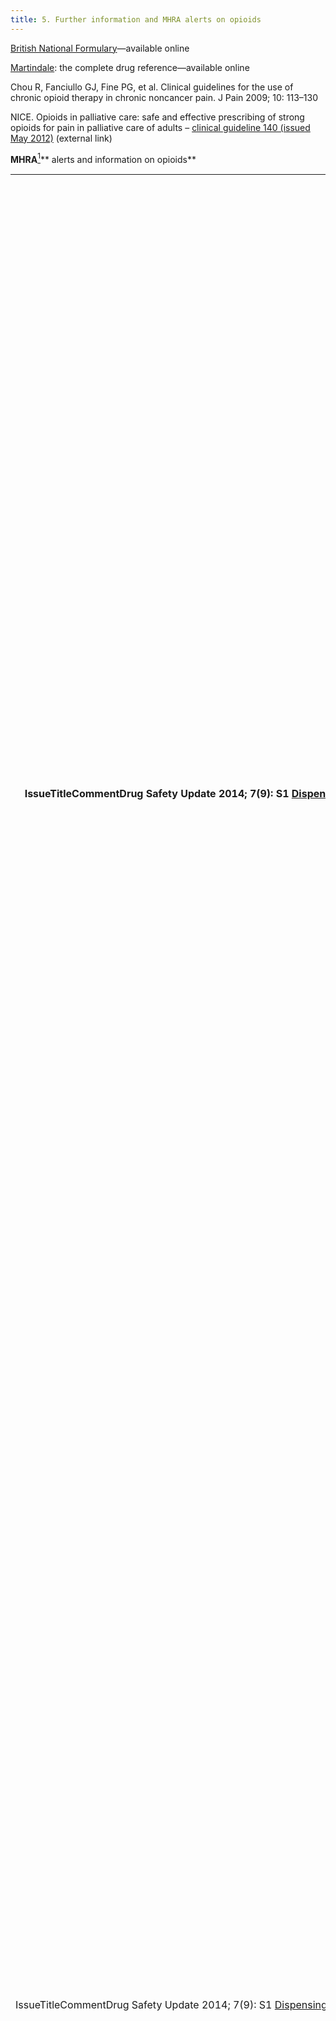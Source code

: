 ```yaml
---
title: 5. Further information and MHRA alerts on opioids
---
```



[British National Formulary](http://bnf.org/bnf/index.htm)—available online

[Martindale](http://www.medicinescomplete.com/mc/martindale/current/): the complete drug reference—available online

Chou R, Fanciullo GJ, Fine PG, et al. Clinical guidelines for the use of chronic opioid therapy in chronic noncancer pain. J Pain 2009; 10: 113–130

NICE. Opioids in palliative care: safe and effective prescribing of strong opioids for pain in palliative care of adults – [clinical guideline 140 (issued May 2012)](http://www.nice.org.uk/cg140) (external link)

**MHRA**[^1]** alerts and information on opioids**



<table>
 <tr>
  <th>
   <p>
    IssueTitleCommentDrug Safety Update 2014; 7(9): S1
    <a href="CON397543">
     Dispensing errors: please ensure appropriate precautions are in place
    </a>
    Reminder about safe procedures for dispensing medicines and information about new packaging for some morphine sulphate productsDrug Safety Update 2012; 6(5): S2
    <a href="CON214946">
     Codeine-containing pain relief in children: safety review initiated following post-surgical fatalities in ultra-rapid metabolisers
    </a>
    Response to codeine can vary between individuals. Genetically determined very rapid metabolism of codeine could lead to potentially life-threatening toxicity.Drug Safety Update 2011;
    <strong>
     4
    </strong>
    (12): H1
    <a href="http://www.mhra.gov.uk/Safetyinformation/DrugSafetyUpdate/CON123123" title="Addiction to benzodiazepines and codeine: supporting safer use">
     Addiction to benzodiazepines and codeine: supporting safer use
    </a>
    Reminder to use benzodiazepines and over-the-counter codeine products for the shortest possible time.Drug Safety Update 2009;
    <strong>
     3
    </strong>
    (2): 6
    <a href="http://www.mhra.gov.uk/Safetyinformation/DrugSafetyUpdate/CON087912" title="Over-the-counter painkillers containing codeine or dihydrocodeine">
     Over-the-counter painkillers containing codeine or dihydrocodeine
    </a>
    Restriction on the sale of codeine and dihydrocodeine products to reduce abuse; the products can no longer be sold for indications relating to colds, flu, cough and sore throat. Over-the-counter supply is limited to short-term use for pain not relieved by aspirin, ibuprofen or paracetamol.Drug Safety Update 2008;
    <strong>
     2
    </strong>
    (2): 2
    <a href="http://www.mhra.gov.uk/Safetyinformation/DrugSafetyUpdate/CON087796" title="Fentanyl patches: serious and fatal overdose from dosing errors, accidental exposure, and inappropriate use">
     Fentanyl patches: serious and fatal overdose from dosing errors, accidental exposure, and inappropriate use
    </a>
    Inappropriate use of fentanyl patches can be very dangerous. Patches should be prescribed with care and instructions on their use should be followed closely.Drug Safety Update 2008;
    <strong>
     1
    </strong>
    (10): 10
    <a href="http://www.mhra.gov.uk/Safetyinformation/DrugSafetyUpdate/CON085154" title="Intrathecal drug pumps">
     Intrathecal drug pumps
    </a>
    Opioids administered through an implantable intrathecal pump can induce an inflammatory mass near the tip of the intrathecal catheter.Drug Safety Update 2007;
    <strong>
     1
    </strong>
    (4): 6
    <a href="http://www.mhra.gov.uk/Safetyinformation/DrugSafetyUpdate/CON079324" title="Codeine: very rare risk of side-effects in breastfed babies">
     Codeine: very rare risk of side-effects in breastfed babies
    </a>
    Rarely, opioid effects can occur in a breast-fed baby of a mother being treated with codeine. This is likely if the mother has especially active form of CYP2D6 isoenzyme, leading to rapid conversion of codeine to morphine.
   </p>
  </th>
  <th>
   <p>
    IssueTitleCommentDrug Safety Update 2014; 7(9): S1
    <a href="CON397543">
     Dispensing errors: please ensure appropriate precautions are in place
    </a>
    Reminder about safe procedures for dispensing medicines and information about new packaging for some morphine sulphate productsDrug Safety Update 2012; 6(5): S2
    <a href="CON214946">
     Codeine-containing pain relief in children: safety review initiated following post-surgical fatalities in ultra-rapid metabolisers
    </a>
    Response to codeine can vary between individuals. Genetically determined very rapid metabolism of codeine could lead to potentially life-threatening toxicity.Drug Safety Update 2011;
    <strong>
     4
    </strong>
    (12): H1
    <a href="http://www.mhra.gov.uk/Safetyinformation/DrugSafetyUpdate/CON123123" title="Addiction to benzodiazepines and codeine: supporting safer use">
     Addiction to benzodiazepines and codeine: supporting safer use
    </a>
    Reminder to use benzodiazepines and over-the-counter codeine products for the shortest possible time.Drug Safety Update 2009;
    <strong>
     3
    </strong>
    (2): 6
    <a href="http://www.mhra.gov.uk/Safetyinformation/DrugSafetyUpdate/CON087912" title="Over-the-counter painkillers containing codeine or dihydrocodeine">
     Over-the-counter painkillers containing codeine or dihydrocodeine
    </a>
    Restriction on the sale of codeine and dihydrocodeine products to reduce abuse; the products can no longer be sold for indications relating to colds, flu, cough and sore throat. Over-the-counter supply is limited to short-term use for pain not relieved by aspirin, ibuprofen or paracetamol.Drug Safety Update 2008;
    <strong>
     2
    </strong>
    (2): 2
    <a href="http://www.mhra.gov.uk/Safetyinformation/DrugSafetyUpdate/CON087796" title="Fentanyl patches: serious and fatal overdose from dosing errors, accidental exposure, and inappropriate use">
     Fentanyl patches: serious and fatal overdose from dosing errors, accidental exposure, and inappropriate use
    </a>
    Inappropriate use of fentanyl patches can be very dangerous. Patches should be prescribed with care and instructions on their use should be followed closely.Drug Safety Update 2008;
    <strong>
     1
    </strong>
    (10): 10
    <a href="http://www.mhra.gov.uk/Safetyinformation/DrugSafetyUpdate/CON085154" title="Intrathecal drug pumps">
     Intrathecal drug pumps
    </a>
    Opioids administered through an implantable intrathecal pump can induce an inflammatory mass near the tip of the intrathecal catheter.Drug Safety Update 2007;
    <strong>
     1
    </strong>
    (4): 6
    <a href="http://www.mhra.gov.uk/Safetyinformation/DrugSafetyUpdate/CON079324" title="Codeine: very rare risk of side-effects in breastfed babies">
     Codeine: very rare risk of side-effects in breastfed babies
    </a>
    Rarely, opioid effects can occur in a breast-fed baby of a mother being treated with codeine. This is likely if the mother has especially active form of CYP2D6 isoenzyme, leading to rapid conversion of codeine to morphine.
   </p>
  </th>
  <th>
   <p>
    IssueTitleCommentDrug Safety Update 2014; 7(9): S1
    <a href="CON397543">
     Dispensing errors: please ensure appropriate precautions are in place
    </a>
    Reminder about safe procedures for dispensing medicines and information about new packaging for some morphine sulphate productsDrug Safety Update 2012; 6(5): S2
    <a href="CON214946">
     Codeine-containing pain relief in children: safety review initiated following post-surgical fatalities in ultra-rapid metabolisers
    </a>
    Response to codeine can vary between individuals. Genetically determined very rapid metabolism of codeine could lead to potentially life-threatening toxicity.Drug Safety Update 2011;
    <strong>
     4
    </strong>
    (12): H1
    <a href="http://www.mhra.gov.uk/Safetyinformation/DrugSafetyUpdate/CON123123" title="Addiction to benzodiazepines and codeine: supporting safer use">
     Addiction to benzodiazepines and codeine: supporting safer use
    </a>
    Reminder to use benzodiazepines and over-the-counter codeine products for the shortest possible time.Drug Safety Update 2009;
    <strong>
     3
    </strong>
    (2): 6
    <a href="http://www.mhra.gov.uk/Safetyinformation/DrugSafetyUpdate/CON087912" title="Over-the-counter painkillers containing codeine or dihydrocodeine">
     Over-the-counter painkillers containing codeine or dihydrocodeine
    </a>
    Restriction on the sale of codeine and dihydrocodeine products to reduce abuse; the products can no longer be sold for indications relating to colds, flu, cough and sore throat. Over-the-counter supply is limited to short-term use for pain not relieved by aspirin, ibuprofen or paracetamol.Drug Safety Update 2008;
    <strong>
     2
    </strong>
    (2): 2
    <a href="http://www.mhra.gov.uk/Safetyinformation/DrugSafetyUpdate/CON087796" title="Fentanyl patches: serious and fatal overdose from dosing errors, accidental exposure, and inappropriate use">
     Fentanyl patches: serious and fatal overdose from dosing errors, accidental exposure, and inappropriate use
    </a>
    Inappropriate use of fentanyl patches can be very dangerous. Patches should be prescribed with care and instructions on their use should be followed closely.Drug Safety Update 2008;
    <strong>
     1
    </strong>
    (10): 10
    <a href="http://www.mhra.gov.uk/Safetyinformation/DrugSafetyUpdate/CON085154" title="Intrathecal drug pumps">
     Intrathecal drug pumps
    </a>
    Opioids administered through an implantable intrathecal pump can induce an inflammatory mass near the tip of the intrathecal catheter.Drug Safety Update 2007;
    <strong>
     1
    </strong>
    (4): 6
    <a href="http://www.mhra.gov.uk/Safetyinformation/DrugSafetyUpdate/CON079324" title="Codeine: very rare risk of side-effects in breastfed babies">
     Codeine: very rare risk of side-effects in breastfed babies
    </a>
    Rarely, opioid effects can occur in a breast-fed baby of a mother being treated with codeine. This is likely if the mother has especially active form of CYP2D6 isoenzyme, leading to rapid conversion of codeine to morphine.
   </p>
  </th>
 </tr>
 <tr>
  <td nowrap="nowrap">
   <p>
    IssueTitleCommentDrug Safety Update 2014; 7(9): S1
    <a href="CON397543">
     Dispensing errors: please ensure appropriate precautions are in place
    </a>
    Reminder about safe procedures for dispensing medicines and information about new packaging for some morphine sulphate productsDrug Safety Update 2012; 6(5): S2
    <a href="CON214946">
     Codeine-containing pain relief in children: safety review initiated following post-surgical fatalities in ultra-rapid metabolisers
    </a>
    Response to codeine can vary between individuals. Genetically determined very rapid metabolism of codeine could lead to potentially life-threatening toxicity.Drug Safety Update 2011;
    <strong>
     4
    </strong>
    (12): H1
    <a href="http://www.mhra.gov.uk/Safetyinformation/DrugSafetyUpdate/CON123123" title="Addiction to benzodiazepines and codeine: supporting safer use">
     Addiction to benzodiazepines and codeine: supporting safer use
    </a>
    Reminder to use benzodiazepines and over-the-counter codeine products for the shortest possible time.Drug Safety Update 2009;
    <strong>
     3
    </strong>
    (2): 6
    <a href="http://www.mhra.gov.uk/Safetyinformation/DrugSafetyUpdate/CON087912" title="Over-the-counter painkillers containing codeine or dihydrocodeine">
     Over-the-counter painkillers containing codeine or dihydrocodeine
    </a>
    Restriction on the sale of codeine and dihydrocodeine products to reduce abuse; the products can no longer be sold for indications relating to colds, flu, cough and sore throat. Over-the-counter supply is limited to short-term use for pain not relieved by aspirin, ibuprofen or paracetamol.Drug Safety Update 2008;
    <strong>
     2
    </strong>
    (2): 2
    <a href="http://www.mhra.gov.uk/Safetyinformation/DrugSafetyUpdate/CON087796" title="Fentanyl patches: serious and fatal overdose from dosing errors, accidental exposure, and inappropriate use">
     Fentanyl patches: serious and fatal overdose from dosing errors, accidental exposure, and inappropriate use
    </a>
    Inappropriate use of fentanyl patches can be very dangerous. Patches should be prescribed with care and instructions on their use should be followed closely.Drug Safety Update 2008;
    <strong>
     1
    </strong>
    (10): 10
    <a href="http://www.mhra.gov.uk/Safetyinformation/DrugSafetyUpdate/CON085154" title="Intrathecal drug pumps">
     Intrathecal drug pumps
    </a>
    Opioids administered through an implantable intrathecal pump can induce an inflammatory mass near the tip of the intrathecal catheter.Drug Safety Update 2007;
    <strong>
     1
    </strong>
    (4): 6
    <a href="http://www.mhra.gov.uk/Safetyinformation/DrugSafetyUpdate/CON079324" title="Codeine: very rare risk of side-effects in breastfed babies">
     Codeine: very rare risk of side-effects in breastfed babies
    </a>
    Rarely, opioid effects can occur in a breast-fed baby of a mother being treated with codeine. This is likely if the mother has especially active form of CYP2D6 isoenzyme, leading to rapid conversion of codeine to morphine.
   </p>
  </td>
  <td>
   <p>
    IssueTitleCommentDrug Safety Update 2014; 7(9): S1
    <a href="CON397543">
     Dispensing errors: please ensure appropriate precautions are in place
    </a>
    Reminder about safe procedures for dispensing medicines and information about new packaging for some morphine sulphate productsDrug Safety Update 2012; 6(5): S2
    <a href="CON214946">
     Codeine-containing pain relief in children: safety review initiated following post-surgical fatalities in ultra-rapid metabolisers
    </a>
    Response to codeine can vary between individuals. Genetically determined very rapid metabolism of codeine could lead to potentially life-threatening toxicity.Drug Safety Update 2011;
    <strong>
     4
    </strong>
    (12): H1
    <a href="http://www.mhra.gov.uk/Safetyinformation/DrugSafetyUpdate/CON123123" title="Addiction to benzodiazepines and codeine: supporting safer use">
     Addiction to benzodiazepines and codeine: supporting safer use
    </a>
    Reminder to use benzodiazepines and over-the-counter codeine products for the shortest possible time.Drug Safety Update 2009;
    <strong>
     3
    </strong>
    (2): 6
    <a href="http://www.mhra.gov.uk/Safetyinformation/DrugSafetyUpdate/CON087912" title="Over-the-counter painkillers containing codeine or dihydrocodeine">
     Over-the-counter painkillers containing codeine or dihydrocodeine
    </a>
    Restriction on the sale of codeine and dihydrocodeine products to reduce abuse; the products can no longer be sold for indications relating to colds, flu, cough and sore throat. Over-the-counter supply is limited to short-term use for pain not relieved by aspirin, ibuprofen or paracetamol.Drug Safety Update 2008;
    <strong>
     2
    </strong>
    (2): 2
    <a href="http://www.mhra.gov.uk/Safetyinformation/DrugSafetyUpdate/CON087796" title="Fentanyl patches: serious and fatal overdose from dosing errors, accidental exposure, and inappropriate use">
     Fentanyl patches: serious and fatal overdose from dosing errors, accidental exposure, and inappropriate use
    </a>
    Inappropriate use of fentanyl patches can be very dangerous. Patches should be prescribed with care and instructions on their use should be followed closely.Drug Safety Update 2008;
    <strong>
     1
    </strong>
    (10): 10
    <a href="http://www.mhra.gov.uk/Safetyinformation/DrugSafetyUpdate/CON085154" title="Intrathecal drug pumps">
     Intrathecal drug pumps
    </a>
    Opioids administered through an implantable intrathecal pump can induce an inflammatory mass near the tip of the intrathecal catheter.Drug Safety Update 2007;
    <strong>
     1
    </strong>
    (4): 6
    <a href="http://www.mhra.gov.uk/Safetyinformation/DrugSafetyUpdate/CON079324" title="Codeine: very rare risk of side-effects in breastfed babies">
     Codeine: very rare risk of side-effects in breastfed babies
    </a>
    Rarely, opioid effects can occur in a breast-fed baby of a mother being treated with codeine. This is likely if the mother has especially active form of CYP2D6 isoenzyme, leading to rapid conversion of codeine to morphine.
   </p>
  </td>
  <td>
   <p>
    IssueTitleCommentDrug Safety Update 2014; 7(9): S1
    <a href="CON397543">
     Dispensing errors: please ensure appropriate precautions are in place
    </a>
    Reminder about safe procedures for dispensing medicines and information about new packaging for some morphine sulphate productsDrug Safety Update 2012; 6(5): S2
    <a href="CON214946">
     Codeine-containing pain relief in children: safety review initiated following post-surgical fatalities in ultra-rapid metabolisers
    </a>
    Response to codeine can vary between individuals. Genetically determined very rapid metabolism of codeine could lead to potentially life-threatening toxicity.Drug Safety Update 2011;
    <strong>
     4
    </strong>
    (12): H1
    <a href="http://www.mhra.gov.uk/Safetyinformation/DrugSafetyUpdate/CON123123" title="Addiction to benzodiazepines and codeine: supporting safer use">
     Addiction to benzodiazepines and codeine: supporting safer use
    </a>
    Reminder to use benzodiazepines and over-the-counter codeine products for the shortest possible time.Drug Safety Update 2009;
    <strong>
     3
    </strong>
    (2): 6
    <a href="http://www.mhra.gov.uk/Safetyinformation/DrugSafetyUpdate/CON087912" title="Over-the-counter painkillers containing codeine or dihydrocodeine">
     Over-the-counter painkillers containing codeine or dihydrocodeine
    </a>
    Restriction on the sale of codeine and dihydrocodeine products to reduce abuse; the products can no longer be sold for indications relating to colds, flu, cough and sore throat. Over-the-counter supply is limited to short-term use for pain not relieved by aspirin, ibuprofen or paracetamol.Drug Safety Update 2008;
    <strong>
     2
    </strong>
    (2): 2
    <a href="http://www.mhra.gov.uk/Safetyinformation/DrugSafetyUpdate/CON087796" title="Fentanyl patches: serious and fatal overdose from dosing errors, accidental exposure, and inappropriate use">
     Fentanyl patches: serious and fatal overdose from dosing errors, accidental exposure, and inappropriate use
    </a>
    Inappropriate use of fentanyl patches can be very dangerous. Patches should be prescribed with care and instructions on their use should be followed closely.Drug Safety Update 2008;
    <strong>
     1
    </strong>
    (10): 10
    <a href="http://www.mhra.gov.uk/Safetyinformation/DrugSafetyUpdate/CON085154" title="Intrathecal drug pumps">
     Intrathecal drug pumps
    </a>
    Opioids administered through an implantable intrathecal pump can induce an inflammatory mass near the tip of the intrathecal catheter.Drug Safety Update 2007;
    <strong>
     1
    </strong>
    (4): 6
    <a href="http://www.mhra.gov.uk/Safetyinformation/DrugSafetyUpdate/CON079324" title="Codeine: very rare risk of side-effects in breastfed babies">
     Codeine: very rare risk of side-effects in breastfed babies
    </a>
    Rarely, opioid effects can occur in a breast-fed baby of a mother being treated with codeine. This is likely if the mother has especially active form of CYP2D6 isoenzyme, leading to rapid conversion of codeine to morphine.
   </p>
  </td>
 </tr>
 <tr>
  <td nowrap="nowrap">
   <p>
    IssueTitleCommentDrug Safety Update 2014; 7(9): S1
    <a href="CON397543">
     Dispensing errors: please ensure appropriate precautions are in place
    </a>
    Reminder about safe procedures for dispensing medicines and information about new packaging for some morphine sulphate productsDrug Safety Update 2012; 6(5): S2
    <a href="CON214946">
     Codeine-containing pain relief in children: safety review initiated following post-surgical fatalities in ultra-rapid metabolisers
    </a>
    Response to codeine can vary between individuals. Genetically determined very rapid metabolism of codeine could lead to potentially life-threatening toxicity.Drug Safety Update 2011;
    <strong>
     4
    </strong>
    (12): H1
    <a href="http://www.mhra.gov.uk/Safetyinformation/DrugSafetyUpdate/CON123123" title="Addiction to benzodiazepines and codeine: supporting safer use">
     Addiction to benzodiazepines and codeine: supporting safer use
    </a>
    Reminder to use benzodiazepines and over-the-counter codeine products for the shortest possible time.Drug Safety Update 2009;
    <strong>
     3
    </strong>
    (2): 6
    <a href="http://www.mhra.gov.uk/Safetyinformation/DrugSafetyUpdate/CON087912" title="Over-the-counter painkillers containing codeine or dihydrocodeine">
     Over-the-counter painkillers containing codeine or dihydrocodeine
    </a>
    Restriction on the sale of codeine and dihydrocodeine products to reduce abuse; the products can no longer be sold for indications relating to colds, flu, cough and sore throat. Over-the-counter supply is limited to short-term use for pain not relieved by aspirin, ibuprofen or paracetamol.Drug Safety Update 2008;
    <strong>
     2
    </strong>
    (2): 2
    <a href="http://www.mhra.gov.uk/Safetyinformation/DrugSafetyUpdate/CON087796" title="Fentanyl patches: serious and fatal overdose from dosing errors, accidental exposure, and inappropriate use">
     Fentanyl patches: serious and fatal overdose from dosing errors, accidental exposure, and inappropriate use
    </a>
    Inappropriate use of fentanyl patches can be very dangerous. Patches should be prescribed with care and instructions on their use should be followed closely.Drug Safety Update 2008;
    <strong>
     1
    </strong>
    (10): 10
    <a href="http://www.mhra.gov.uk/Safetyinformation/DrugSafetyUpdate/CON085154" title="Intrathecal drug pumps">
     Intrathecal drug pumps
    </a>
    Opioids administered through an implantable intrathecal pump can induce an inflammatory mass near the tip of the intrathecal catheter.Drug Safety Update 2007;
    <strong>
     1
    </strong>
    (4): 6
    <a href="http://www.mhra.gov.uk/Safetyinformation/DrugSafetyUpdate/CON079324" title="Codeine: very rare risk of side-effects in breastfed babies">
     Codeine: very rare risk of side-effects in breastfed babies
    </a>
    Rarely, opioid effects can occur in a breast-fed baby of a mother being treated with codeine. This is likely if the mother has especially active form of CYP2D6 isoenzyme, leading to rapid conversion of codeine to morphine.
   </p>
  </td>
  <td>
   <p>
    IssueTitleCommentDrug Safety Update 2014; 7(9): S1
    <a href="CON397543">
     Dispensing errors: please ensure appropriate precautions are in place
    </a>
    Reminder about safe procedures for dispensing medicines and information about new packaging for some morphine sulphate productsDrug Safety Update 2012; 6(5): S2
    <a href="CON214946">
     Codeine-containing pain relief in children: safety review initiated following post-surgical fatalities in ultra-rapid metabolisers
    </a>
    Response to codeine can vary between individuals. Genetically determined very rapid metabolism of codeine could lead to potentially life-threatening toxicity.Drug Safety Update 2011;
    <strong>
     4
    </strong>
    (12): H1
    <a href="http://www.mhra.gov.uk/Safetyinformation/DrugSafetyUpdate/CON123123" title="Addiction to benzodiazepines and codeine: supporting safer use">
     Addiction to benzodiazepines and codeine: supporting safer use
    </a>
    Reminder to use benzodiazepines and over-the-counter codeine products for the shortest possible time.Drug Safety Update 2009;
    <strong>
     3
    </strong>
    (2): 6
    <a href="http://www.mhra.gov.uk/Safetyinformation/DrugSafetyUpdate/CON087912" title="Over-the-counter painkillers containing codeine or dihydrocodeine">
     Over-the-counter painkillers containing codeine or dihydrocodeine
    </a>
    Restriction on the sale of codeine and dihydrocodeine products to reduce abuse; the products can no longer be sold for indications relating to colds, flu, cough and sore throat. Over-the-counter supply is limited to short-term use for pain not relieved by aspirin, ibuprofen or paracetamol.Drug Safety Update 2008;
    <strong>
     2
    </strong>
    (2): 2
    <a href="http://www.mhra.gov.uk/Safetyinformation/DrugSafetyUpdate/CON087796" title="Fentanyl patches: serious and fatal overdose from dosing errors, accidental exposure, and inappropriate use">
     Fentanyl patches: serious and fatal overdose from dosing errors, accidental exposure, and inappropriate use
    </a>
    Inappropriate use of fentanyl patches can be very dangerous. Patches should be prescribed with care and instructions on their use should be followed closely.Drug Safety Update 2008;
    <strong>
     1
    </strong>
    (10): 10
    <a href="http://www.mhra.gov.uk/Safetyinformation/DrugSafetyUpdate/CON085154" title="Intrathecal drug pumps">
     Intrathecal drug pumps
    </a>
    Opioids administered through an implantable intrathecal pump can induce an inflammatory mass near the tip of the intrathecal catheter.Drug Safety Update 2007;
    <strong>
     1
    </strong>
    (4): 6
    <a href="http://www.mhra.gov.uk/Safetyinformation/DrugSafetyUpdate/CON079324" title="Codeine: very rare risk of side-effects in breastfed babies">
     Codeine: very rare risk of side-effects in breastfed babies
    </a>
    Rarely, opioid effects can occur in a breast-fed baby of a mother being treated with codeine. This is likely if the mother has especially active form of CYP2D6 isoenzyme, leading to rapid conversion of codeine to morphine.
   </p>
  </td>
  <td>
   <p>
    IssueTitleCommentDrug Safety Update 2014; 7(9): S1
    <a href="CON397543">
     Dispensing errors: please ensure appropriate precautions are in place
    </a>
    Reminder about safe procedures for dispensing medicines and information about new packaging for some morphine sulphate productsDrug Safety Update 2012; 6(5): S2
    <a href="CON214946">
     Codeine-containing pain relief in children: safety review initiated following post-surgical fatalities in ultra-rapid metabolisers
    </a>
    Response to codeine can vary between individuals. Genetically determined very rapid metabolism of codeine could lead to potentially life-threatening toxicity.Drug Safety Update 2011;
    <strong>
     4
    </strong>
    (12): H1
    <a href="http://www.mhra.gov.uk/Safetyinformation/DrugSafetyUpdate/CON123123" title="Addiction to benzodiazepines and codeine: supporting safer use">
     Addiction to benzodiazepines and codeine: supporting safer use
    </a>
    Reminder to use benzodiazepines and over-the-counter codeine products for the shortest possible time.Drug Safety Update 2009;
    <strong>
     3
    </strong>
    (2): 6
    <a href="http://www.mhra.gov.uk/Safetyinformation/DrugSafetyUpdate/CON087912" title="Over-the-counter painkillers containing codeine or dihydrocodeine">
     Over-the-counter painkillers containing codeine or dihydrocodeine
    </a>
    Restriction on the sale of codeine and dihydrocodeine products to reduce abuse; the products can no longer be sold for indications relating to colds, flu, cough and sore throat. Over-the-counter supply is limited to short-term use for pain not relieved by aspirin, ibuprofen or paracetamol.Drug Safety Update 2008;
    <strong>
     2
    </strong>
    (2): 2
    <a href="http://www.mhra.gov.uk/Safetyinformation/DrugSafetyUpdate/CON087796" title="Fentanyl patches: serious and fatal overdose from dosing errors, accidental exposure, and inappropriate use">
     Fentanyl patches: serious and fatal overdose from dosing errors, accidental exposure, and inappropriate use
    </a>
    Inappropriate use of fentanyl patches can be very dangerous. Patches should be prescribed with care and instructions on their use should be followed closely.Drug Safety Update 2008;
    <strong>
     1
    </strong>
    (10): 10
    <a href="http://www.mhra.gov.uk/Safetyinformation/DrugSafetyUpdate/CON085154" title="Intrathecal drug pumps">
     Intrathecal drug pumps
    </a>
    Opioids administered through an implantable intrathecal pump can induce an inflammatory mass near the tip of the intrathecal catheter.Drug Safety Update 2007;
    <strong>
     1
    </strong>
    (4): 6
    <a href="http://www.mhra.gov.uk/Safetyinformation/DrugSafetyUpdate/CON079324" title="Codeine: very rare risk of side-effects in breastfed babies">
     Codeine: very rare risk of side-effects in breastfed babies
    </a>
    Rarely, opioid effects can occur in a breast-fed baby of a mother being treated with codeine. This is likely if the mother has especially active form of CYP2D6 isoenzyme, leading to rapid conversion of codeine to morphine.
   </p>
  </td>
 </tr>
 <tr>
  <td nowrap="nowrap">
   <p>
    IssueTitleCommentDrug Safety Update 2014; 7(9): S1
    <a href="CON397543">
     Dispensing errors: please ensure appropriate precautions are in place
    </a>
    Reminder about safe procedures for dispensing medicines and information about new packaging for some morphine sulphate productsDrug Safety Update 2012; 6(5): S2
    <a href="CON214946">
     Codeine-containing pain relief in children: safety review initiated following post-surgical fatalities in ultra-rapid metabolisers
    </a>
    Response to codeine can vary between individuals. Genetically determined very rapid metabolism of codeine could lead to potentially life-threatening toxicity.Drug Safety Update 2011;
    <strong>
     4
    </strong>
    (12): H1
    <a href="http://www.mhra.gov.uk/Safetyinformation/DrugSafetyUpdate/CON123123" title="Addiction to benzodiazepines and codeine: supporting safer use">
     Addiction to benzodiazepines and codeine: supporting safer use
    </a>
    Reminder to use benzodiazepines and over-the-counter codeine products for the shortest possible time.Drug Safety Update 2009;
    <strong>
     3
    </strong>
    (2): 6
    <a href="http://www.mhra.gov.uk/Safetyinformation/DrugSafetyUpdate/CON087912" title="Over-the-counter painkillers containing codeine or dihydrocodeine">
     Over-the-counter painkillers containing codeine or dihydrocodeine
    </a>
    Restriction on the sale of codeine and dihydrocodeine products to reduce abuse; the products can no longer be sold for indications relating to colds, flu, cough and sore throat. Over-the-counter supply is limited to short-term use for pain not relieved by aspirin, ibuprofen or paracetamol.Drug Safety Update 2008;
    <strong>
     2
    </strong>
    (2): 2
    <a href="http://www.mhra.gov.uk/Safetyinformation/DrugSafetyUpdate/CON087796" title="Fentanyl patches: serious and fatal overdose from dosing errors, accidental exposure, and inappropriate use">
     Fentanyl patches: serious and fatal overdose from dosing errors, accidental exposure, and inappropriate use
    </a>
    Inappropriate use of fentanyl patches can be very dangerous. Patches should be prescribed with care and instructions on their use should be followed closely.Drug Safety Update 2008;
    <strong>
     1
    </strong>
    (10): 10
    <a href="http://www.mhra.gov.uk/Safetyinformation/DrugSafetyUpdate/CON085154" title="Intrathecal drug pumps">
     Intrathecal drug pumps
    </a>
    Opioids administered through an implantable intrathecal pump can induce an inflammatory mass near the tip of the intrathecal catheter.Drug Safety Update 2007;
    <strong>
     1
    </strong>
    (4): 6
    <a href="http://www.mhra.gov.uk/Safetyinformation/DrugSafetyUpdate/CON079324" title="Codeine: very rare risk of side-effects in breastfed babies">
     Codeine: very rare risk of side-effects in breastfed babies
    </a>
    Rarely, opioid effects can occur in a breast-fed baby of a mother being treated with codeine. This is likely if the mother has especially active form of CYP2D6 isoenzyme, leading to rapid conversion of codeine to morphine.
   </p>
  </td>
  <td>
   <p>
    IssueTitleCommentDrug Safety Update 2014; 7(9): S1
    <a href="CON397543">
     Dispensing errors: please ensure appropriate precautions are in place
    </a>
    Reminder about safe procedures for dispensing medicines and information about new packaging for some morphine sulphate productsDrug Safety Update 2012; 6(5): S2
    <a href="CON214946">
     Codeine-containing pain relief in children: safety review initiated following post-surgical fatalities in ultra-rapid metabolisers
    </a>
    Response to codeine can vary between individuals. Genetically determined very rapid metabolism of codeine could lead to potentially life-threatening toxicity.Drug Safety Update 2011;
    <strong>
     4
    </strong>
    (12): H1
    <a href="http://www.mhra.gov.uk/Safetyinformation/DrugSafetyUpdate/CON123123" title="Addiction to benzodiazepines and codeine: supporting safer use">
     Addiction to benzodiazepines and codeine: supporting safer use
    </a>
    Reminder to use benzodiazepines and over-the-counter codeine products for the shortest possible time.Drug Safety Update 2009;
    <strong>
     3
    </strong>
    (2): 6
    <a href="http://www.mhra.gov.uk/Safetyinformation/DrugSafetyUpdate/CON087912" title="Over-the-counter painkillers containing codeine or dihydrocodeine">
     Over-the-counter painkillers containing codeine or dihydrocodeine
    </a>
    Restriction on the sale of codeine and dihydrocodeine products to reduce abuse; the products can no longer be sold for indications relating to colds, flu, cough and sore throat. Over-the-counter supply is limited to short-term use for pain not relieved by aspirin, ibuprofen or paracetamol.Drug Safety Update 2008;
    <strong>
     2
    </strong>
    (2): 2
    <a href="http://www.mhra.gov.uk/Safetyinformation/DrugSafetyUpdate/CON087796" title="Fentanyl patches: serious and fatal overdose from dosing errors, accidental exposure, and inappropriate use">
     Fentanyl patches: serious and fatal overdose from dosing errors, accidental exposure, and inappropriate use
    </a>
    Inappropriate use of fentanyl patches can be very dangerous. Patches should be prescribed with care and instructions on their use should be followed closely.Drug Safety Update 2008;
    <strong>
     1
    </strong>
    (10): 10
    <a href="http://www.mhra.gov.uk/Safetyinformation/DrugSafetyUpdate/CON085154" title="Intrathecal drug pumps">
     Intrathecal drug pumps
    </a>
    Opioids administered through an implantable intrathecal pump can induce an inflammatory mass near the tip of the intrathecal catheter.Drug Safety Update 2007;
    <strong>
     1
    </strong>
    (4): 6
    <a href="http://www.mhra.gov.uk/Safetyinformation/DrugSafetyUpdate/CON079324" title="Codeine: very rare risk of side-effects in breastfed babies">
     Codeine: very rare risk of side-effects in breastfed babies
    </a>
    Rarely, opioid effects can occur in a breast-fed baby of a mother being treated with codeine. This is likely if the mother has especially active form of CYP2D6 isoenzyme, leading to rapid conversion of codeine to morphine.
   </p>
  </td>
  <td>
   <p>
    IssueTitleCommentDrug Safety Update 2014; 7(9): S1
    <a href="CON397543">
     Dispensing errors: please ensure appropriate precautions are in place
    </a>
    Reminder about safe procedures for dispensing medicines and information about new packaging for some morphine sulphate productsDrug Safety Update 2012; 6(5): S2
    <a href="CON214946">
     Codeine-containing pain relief in children: safety review initiated following post-surgical fatalities in ultra-rapid metabolisers
    </a>
    Response to codeine can vary between individuals. Genetically determined very rapid metabolism of codeine could lead to potentially life-threatening toxicity.Drug Safety Update 2011;
    <strong>
     4
    </strong>
    (12): H1
    <a href="http://www.mhra.gov.uk/Safetyinformation/DrugSafetyUpdate/CON123123" title="Addiction to benzodiazepines and codeine: supporting safer use">
     Addiction to benzodiazepines and codeine: supporting safer use
    </a>
    Reminder to use benzodiazepines and over-the-counter codeine products for the shortest possible time.Drug Safety Update 2009;
    <strong>
     3
    </strong>
    (2): 6
    <a href="http://www.mhra.gov.uk/Safetyinformation/DrugSafetyUpdate/CON087912" title="Over-the-counter painkillers containing codeine or dihydrocodeine">
     Over-the-counter painkillers containing codeine or dihydrocodeine
    </a>
    Restriction on the sale of codeine and dihydrocodeine products to reduce abuse; the products can no longer be sold for indications relating to colds, flu, cough and sore throat. Over-the-counter supply is limited to short-term use for pain not relieved by aspirin, ibuprofen or paracetamol.Drug Safety Update 2008;
    <strong>
     2
    </strong>
    (2): 2
    <a href="http://www.mhra.gov.uk/Safetyinformation/DrugSafetyUpdate/CON087796" title="Fentanyl patches: serious and fatal overdose from dosing errors, accidental exposure, and inappropriate use">
     Fentanyl patches: serious and fatal overdose from dosing errors, accidental exposure, and inappropriate use
    </a>
    Inappropriate use of fentanyl patches can be very dangerous. Patches should be prescribed with care and instructions on their use should be followed closely.Drug Safety Update 2008;
    <strong>
     1
    </strong>
    (10): 10
    <a href="http://www.mhra.gov.uk/Safetyinformation/DrugSafetyUpdate/CON085154" title="Intrathecal drug pumps">
     Intrathecal drug pumps
    </a>
    Opioids administered through an implantable intrathecal pump can induce an inflammatory mass near the tip of the intrathecal catheter.Drug Safety Update 2007;
    <strong>
     1
    </strong>
    (4): 6
    <a href="http://www.mhra.gov.uk/Safetyinformation/DrugSafetyUpdate/CON079324" title="Codeine: very rare risk of side-effects in breastfed babies">
     Codeine: very rare risk of side-effects in breastfed babies
    </a>
    Rarely, opioid effects can occur in a breast-fed baby of a mother being treated with codeine. This is likely if the mother has especially active form of CYP2D6 isoenzyme, leading to rapid conversion of codeine to morphine.
   </p>
  </td>
 </tr>
 <tr>
  <td nowrap="nowrap">
   <p>
    IssueTitleCommentDrug Safety Update 2014; 7(9): S1
    <a href="CON397543">
     Dispensing errors: please ensure appropriate precautions are in place
    </a>
    Reminder about safe procedures for dispensing medicines and information about new packaging for some morphine sulphate productsDrug Safety Update 2012; 6(5): S2
    <a href="CON214946">
     Codeine-containing pain relief in children: safety review initiated following post-surgical fatalities in ultra-rapid metabolisers
    </a>
    Response to codeine can vary between individuals. Genetically determined very rapid metabolism of codeine could lead to potentially life-threatening toxicity.Drug Safety Update 2011;
    <strong>
     4
    </strong>
    (12): H1
    <a href="http://www.mhra.gov.uk/Safetyinformation/DrugSafetyUpdate/CON123123" title="Addiction to benzodiazepines and codeine: supporting safer use">
     Addiction to benzodiazepines and codeine: supporting safer use
    </a>
    Reminder to use benzodiazepines and over-the-counter codeine products for the shortest possible time.Drug Safety Update 2009;
    <strong>
     3
    </strong>
    (2): 6
    <a href="http://www.mhra.gov.uk/Safetyinformation/DrugSafetyUpdate/CON087912" title="Over-the-counter painkillers containing codeine or dihydrocodeine">
     Over-the-counter painkillers containing codeine or dihydrocodeine
    </a>
    Restriction on the sale of codeine and dihydrocodeine products to reduce abuse; the products can no longer be sold for indications relating to colds, flu, cough and sore throat. Over-the-counter supply is limited to short-term use for pain not relieved by aspirin, ibuprofen or paracetamol.Drug Safety Update 2008;
    <strong>
     2
    </strong>
    (2): 2
    <a href="http://www.mhra.gov.uk/Safetyinformation/DrugSafetyUpdate/CON087796" title="Fentanyl patches: serious and fatal overdose from dosing errors, accidental exposure, and inappropriate use">
     Fentanyl patches: serious and fatal overdose from dosing errors, accidental exposure, and inappropriate use
    </a>
    Inappropriate use of fentanyl patches can be very dangerous. Patches should be prescribed with care and instructions on their use should be followed closely.Drug Safety Update 2008;
    <strong>
     1
    </strong>
    (10): 10
    <a href="http://www.mhra.gov.uk/Safetyinformation/DrugSafetyUpdate/CON085154" title="Intrathecal drug pumps">
     Intrathecal drug pumps
    </a>
    Opioids administered through an implantable intrathecal pump can induce an inflammatory mass near the tip of the intrathecal catheter.Drug Safety Update 2007;
    <strong>
     1
    </strong>
    (4): 6
    <a href="http://www.mhra.gov.uk/Safetyinformation/DrugSafetyUpdate/CON079324" title="Codeine: very rare risk of side-effects in breastfed babies">
     Codeine: very rare risk of side-effects in breastfed babies
    </a>
    Rarely, opioid effects can occur in a breast-fed baby of a mother being treated with codeine. This is likely if the mother has especially active form of CYP2D6 isoenzyme, leading to rapid conversion of codeine to morphine.
   </p>
  </td>
  <td>
   <p>
    IssueTitleCommentDrug Safety Update 2014; 7(9): S1
    <a href="CON397543">
     Dispensing errors: please ensure appropriate precautions are in place
    </a>
    Reminder about safe procedures for dispensing medicines and information about new packaging for some morphine sulphate productsDrug Safety Update 2012; 6(5): S2
    <a href="CON214946">
     Codeine-containing pain relief in children: safety review initiated following post-surgical fatalities in ultra-rapid metabolisers
    </a>
    Response to codeine can vary between individuals. Genetically determined very rapid metabolism of codeine could lead to potentially life-threatening toxicity.Drug Safety Update 2011;
    <strong>
     4
    </strong>
    (12): H1
    <a href="http://www.mhra.gov.uk/Safetyinformation/DrugSafetyUpdate/CON123123" title="Addiction to benzodiazepines and codeine: supporting safer use">
     Addiction to benzodiazepines and codeine: supporting safer use
    </a>
    Reminder to use benzodiazepines and over-the-counter codeine products for the shortest possible time.Drug Safety Update 2009;
    <strong>
     3
    </strong>
    (2): 6
    <a href="http://www.mhra.gov.uk/Safetyinformation/DrugSafetyUpdate/CON087912" title="Over-the-counter painkillers containing codeine or dihydrocodeine">
     Over-the-counter painkillers containing codeine or dihydrocodeine
    </a>
    Restriction on the sale of codeine and dihydrocodeine products to reduce abuse; the products can no longer be sold for indications relating to colds, flu, cough and sore throat. Over-the-counter supply is limited to short-term use for pain not relieved by aspirin, ibuprofen or paracetamol.Drug Safety Update 2008;
    <strong>
     2
    </strong>
    (2): 2
    <a href="http://www.mhra.gov.uk/Safetyinformation/DrugSafetyUpdate/CON087796" title="Fentanyl patches: serious and fatal overdose from dosing errors, accidental exposure, and inappropriate use">
     Fentanyl patches: serious and fatal overdose from dosing errors, accidental exposure, and inappropriate use
    </a>
    Inappropriate use of fentanyl patches can be very dangerous. Patches should be prescribed with care and instructions on their use should be followed closely.Drug Safety Update 2008;
    <strong>
     1
    </strong>
    (10): 10
    <a href="http://www.mhra.gov.uk/Safetyinformation/DrugSafetyUpdate/CON085154" title="Intrathecal drug pumps">
     Intrathecal drug pumps
    </a>
    Opioids administered through an implantable intrathecal pump can induce an inflammatory mass near the tip of the intrathecal catheter.Drug Safety Update 2007;
    <strong>
     1
    </strong>
    (4): 6
    <a href="http://www.mhra.gov.uk/Safetyinformation/DrugSafetyUpdate/CON079324" title="Codeine: very rare risk of side-effects in breastfed babies">
     Codeine: very rare risk of side-effects in breastfed babies
    </a>
    Rarely, opioid effects can occur in a breast-fed baby of a mother being treated with codeine. This is likely if the mother has especially active form of CYP2D6 isoenzyme, leading to rapid conversion of codeine to morphine.
   </p>
  </td>
  <td>
   <p>
    IssueTitleCommentDrug Safety Update 2014; 7(9): S1
    <a href="CON397543">
     Dispensing errors: please ensure appropriate precautions are in place
    </a>
    Reminder about safe procedures for dispensing medicines and information about new packaging for some morphine sulphate productsDrug Safety Update 2012; 6(5): S2
    <a href="CON214946">
     Codeine-containing pain relief in children: safety review initiated following post-surgical fatalities in ultra-rapid metabolisers
    </a>
    Response to codeine can vary between individuals. Genetically determined very rapid metabolism of codeine could lead to potentially life-threatening toxicity.Drug Safety Update 2011;
    <strong>
     4
    </strong>
    (12): H1
    <a href="http://www.mhra.gov.uk/Safetyinformation/DrugSafetyUpdate/CON123123" title="Addiction to benzodiazepines and codeine: supporting safer use">
     Addiction to benzodiazepines and codeine: supporting safer use
    </a>
    Reminder to use benzodiazepines and over-the-counter codeine products for the shortest possible time.Drug Safety Update 2009;
    <strong>
     3
    </strong>
    (2): 6
    <a href="http://www.mhra.gov.uk/Safetyinformation/DrugSafetyUpdate/CON087912" title="Over-the-counter painkillers containing codeine or dihydrocodeine">
     Over-the-counter painkillers containing codeine or dihydrocodeine
    </a>
    Restriction on the sale of codeine and dihydrocodeine products to reduce abuse; the products can no longer be sold for indications relating to colds, flu, cough and sore throat. Over-the-counter supply is limited to short-term use for pain not relieved by aspirin, ibuprofen or paracetamol.Drug Safety Update 2008;
    <strong>
     2
    </strong>
    (2): 2
    <a href="http://www.mhra.gov.uk/Safetyinformation/DrugSafetyUpdate/CON087796" title="Fentanyl patches: serious and fatal overdose from dosing errors, accidental exposure, and inappropriate use">
     Fentanyl patches: serious and fatal overdose from dosing errors, accidental exposure, and inappropriate use
    </a>
    Inappropriate use of fentanyl patches can be very dangerous. Patches should be prescribed with care and instructions on their use should be followed closely.Drug Safety Update 2008;
    <strong>
     1
    </strong>
    (10): 10
    <a href="http://www.mhra.gov.uk/Safetyinformation/DrugSafetyUpdate/CON085154" title="Intrathecal drug pumps">
     Intrathecal drug pumps
    </a>
    Opioids administered through an implantable intrathecal pump can induce an inflammatory mass near the tip of the intrathecal catheter.Drug Safety Update 2007;
    <strong>
     1
    </strong>
    (4): 6
    <a href="http://www.mhra.gov.uk/Safetyinformation/DrugSafetyUpdate/CON079324" title="Codeine: very rare risk of side-effects in breastfed babies">
     Codeine: very rare risk of side-effects in breastfed babies
    </a>
    Rarely, opioid effects can occur in a breast-fed baby of a mother being treated with codeine. This is likely if the mother has especially active form of CYP2D6 isoenzyme, leading to rapid conversion of codeine to morphine.
   </p>
  </td>
 </tr>
 <tr>
  <td nowrap="nowrap">
   <p>
    IssueTitleCommentDrug Safety Update 2014; 7(9): S1
    <a href="CON397543">
     Dispensing errors: please ensure appropriate precautions are in place
    </a>
    Reminder about safe procedures for dispensing medicines and information about new packaging for some morphine sulphate productsDrug Safety Update 2012; 6(5): S2
    <a href="CON214946">
     Codeine-containing pain relief in children: safety review initiated following post-surgical fatalities in ultra-rapid metabolisers
    </a>
    Response to codeine can vary between individuals. Genetically determined very rapid metabolism of codeine could lead to potentially life-threatening toxicity.Drug Safety Update 2011;
    <strong>
     4
    </strong>
    (12): H1
    <a href="http://www.mhra.gov.uk/Safetyinformation/DrugSafetyUpdate/CON123123" title="Addiction to benzodiazepines and codeine: supporting safer use">
     Addiction to benzodiazepines and codeine: supporting safer use
    </a>
    Reminder to use benzodiazepines and over-the-counter codeine products for the shortest possible time.Drug Safety Update 2009;
    <strong>
     3
    </strong>
    (2): 6
    <a href="http://www.mhra.gov.uk/Safetyinformation/DrugSafetyUpdate/CON087912" title="Over-the-counter painkillers containing codeine or dihydrocodeine">
     Over-the-counter painkillers containing codeine or dihydrocodeine
    </a>
    Restriction on the sale of codeine and dihydrocodeine products to reduce abuse; the products can no longer be sold for indications relating to colds, flu, cough and sore throat. Over-the-counter supply is limited to short-term use for pain not relieved by aspirin, ibuprofen or paracetamol.Drug Safety Update 2008;
    <strong>
     2
    </strong>
    (2): 2
    <a href="http://www.mhra.gov.uk/Safetyinformation/DrugSafetyUpdate/CON087796" title="Fentanyl patches: serious and fatal overdose from dosing errors, accidental exposure, and inappropriate use">
     Fentanyl patches: serious and fatal overdose from dosing errors, accidental exposure, and inappropriate use
    </a>
    Inappropriate use of fentanyl patches can be very dangerous. Patches should be prescribed with care and instructions on their use should be followed closely.Drug Safety Update 2008;
    <strong>
     1
    </strong>
    (10): 10
    <a href="http://www.mhra.gov.uk/Safetyinformation/DrugSafetyUpdate/CON085154" title="Intrathecal drug pumps">
     Intrathecal drug pumps
    </a>
    Opioids administered through an implantable intrathecal pump can induce an inflammatory mass near the tip of the intrathecal catheter.Drug Safety Update 2007;
    <strong>
     1
    </strong>
    (4): 6
    <a href="http://www.mhra.gov.uk/Safetyinformation/DrugSafetyUpdate/CON079324" title="Codeine: very rare risk of side-effects in breastfed babies">
     Codeine: very rare risk of side-effects in breastfed babies
    </a>
    Rarely, opioid effects can occur in a breast-fed baby of a mother being treated with codeine. This is likely if the mother has especially active form of CYP2D6 isoenzyme, leading to rapid conversion of codeine to morphine.
   </p>
  </td>
  <td>
   <p>
    IssueTitleCommentDrug Safety Update 2014; 7(9): S1
    <a href="CON397543">
     Dispensing errors: please ensure appropriate precautions are in place
    </a>
    Reminder about safe procedures for dispensing medicines and information about new packaging for some morphine sulphate productsDrug Safety Update 2012; 6(5): S2
    <a href="CON214946">
     Codeine-containing pain relief in children: safety review initiated following post-surgical fatalities in ultra-rapid metabolisers
    </a>
    Response to codeine can vary between individuals. Genetically determined very rapid metabolism of codeine could lead to potentially life-threatening toxicity.Drug Safety Update 2011;
    <strong>
     4
    </strong>
    (12): H1
    <a href="http://www.mhra.gov.uk/Safetyinformation/DrugSafetyUpdate/CON123123" title="Addiction to benzodiazepines and codeine: supporting safer use">
     Addiction to benzodiazepines and codeine: supporting safer use
    </a>
    Reminder to use benzodiazepines and over-the-counter codeine products for the shortest possible time.Drug Safety Update 2009;
    <strong>
     3
    </strong>
    (2): 6
    <a href="http://www.mhra.gov.uk/Safetyinformation/DrugSafetyUpdate/CON087912" title="Over-the-counter painkillers containing codeine or dihydrocodeine">
     Over-the-counter painkillers containing codeine or dihydrocodeine
    </a>
    Restriction on the sale of codeine and dihydrocodeine products to reduce abuse; the products can no longer be sold for indications relating to colds, flu, cough and sore throat. Over-the-counter supply is limited to short-term use for pain not relieved by aspirin, ibuprofen or paracetamol.Drug Safety Update 2008;
    <strong>
     2
    </strong>
    (2): 2
    <a href="http://www.mhra.gov.uk/Safetyinformation/DrugSafetyUpdate/CON087796" title="Fentanyl patches: serious and fatal overdose from dosing errors, accidental exposure, and inappropriate use">
     Fentanyl patches: serious and fatal overdose from dosing errors, accidental exposure, and inappropriate use
    </a>
    Inappropriate use of fentanyl patches can be very dangerous. Patches should be prescribed with care and instructions on their use should be followed closely.Drug Safety Update 2008;
    <strong>
     1
    </strong>
    (10): 10
    <a href="http://www.mhra.gov.uk/Safetyinformation/DrugSafetyUpdate/CON085154" title="Intrathecal drug pumps">
     Intrathecal drug pumps
    </a>
    Opioids administered through an implantable intrathecal pump can induce an inflammatory mass near the tip of the intrathecal catheter.Drug Safety Update 2007;
    <strong>
     1
    </strong>
    (4): 6
    <a href="http://www.mhra.gov.uk/Safetyinformation/DrugSafetyUpdate/CON079324" title="Codeine: very rare risk of side-effects in breastfed babies">
     Codeine: very rare risk of side-effects in breastfed babies
    </a>
    Rarely, opioid effects can occur in a breast-fed baby of a mother being treated with codeine. This is likely if the mother has especially active form of CYP2D6 isoenzyme, leading to rapid conversion of codeine to morphine.
   </p>
  </td>
  <td>
   <p>
    IssueTitleCommentDrug Safety Update 2014; 7(9): S1
    <a href="CON397543">
     Dispensing errors: please ensure appropriate precautions are in place
    </a>
    Reminder about safe procedures for dispensing medicines and information about new packaging for some morphine sulphate productsDrug Safety Update 2012; 6(5): S2
    <a href="CON214946">
     Codeine-containing pain relief in children: safety review initiated following post-surgical fatalities in ultra-rapid metabolisers
    </a>
    Response to codeine can vary between individuals. Genetically determined very rapid metabolism of codeine could lead to potentially life-threatening toxicity.Drug Safety Update 2011;
    <strong>
     4
    </strong>
    (12): H1
    <a href="http://www.mhra.gov.uk/Safetyinformation/DrugSafetyUpdate/CON123123" title="Addiction to benzodiazepines and codeine: supporting safer use">
     Addiction to benzodiazepines and codeine: supporting safer use
    </a>
    Reminder to use benzodiazepines and over-the-counter codeine products for the shortest possible time.Drug Safety Update 2009;
    <strong>
     3
    </strong>
    (2): 6
    <a href="http://www.mhra.gov.uk/Safetyinformation/DrugSafetyUpdate/CON087912" title="Over-the-counter painkillers containing codeine or dihydrocodeine">
     Over-the-counter painkillers containing codeine or dihydrocodeine
    </a>
    Restriction on the sale of codeine and dihydrocodeine products to reduce abuse; the products can no longer be sold for indications relating to colds, flu, cough and sore throat. Over-the-counter supply is limited to short-term use for pain not relieved by aspirin, ibuprofen or paracetamol.Drug Safety Update 2008;
    <strong>
     2
    </strong>
    (2): 2
    <a href="http://www.mhra.gov.uk/Safetyinformation/DrugSafetyUpdate/CON087796" title="Fentanyl patches: serious and fatal overdose from dosing errors, accidental exposure, and inappropriate use">
     Fentanyl patches: serious and fatal overdose from dosing errors, accidental exposure, and inappropriate use
    </a>
    Inappropriate use of fentanyl patches can be very dangerous. Patches should be prescribed with care and instructions on their use should be followed closely.Drug Safety Update 2008;
    <strong>
     1
    </strong>
    (10): 10
    <a href="http://www.mhra.gov.uk/Safetyinformation/DrugSafetyUpdate/CON085154" title="Intrathecal drug pumps">
     Intrathecal drug pumps
    </a>
    Opioids administered through an implantable intrathecal pump can induce an inflammatory mass near the tip of the intrathecal catheter.Drug Safety Update 2007;
    <strong>
     1
    </strong>
    (4): 6
    <a href="http://www.mhra.gov.uk/Safetyinformation/DrugSafetyUpdate/CON079324" title="Codeine: very rare risk of side-effects in breastfed babies">
     Codeine: very rare risk of side-effects in breastfed babies
    </a>
    Rarely, opioid effects can occur in a breast-fed baby of a mother being treated with codeine. This is likely if the mother has especially active form of CYP2D6 isoenzyme, leading to rapid conversion of codeine to morphine.
   </p>
  </td>
 </tr>
 <tr>
  <td nowrap="nowrap">
   <p>
    IssueTitleCommentDrug Safety Update 2014; 7(9): S1
    <a href="CON397543">
     Dispensing errors: please ensure appropriate precautions are in place
    </a>
    Reminder about safe procedures for dispensing medicines and information about new packaging for some morphine sulphate productsDrug Safety Update 2012; 6(5): S2
    <a href="CON214946">
     Codeine-containing pain relief in children: safety review initiated following post-surgical fatalities in ultra-rapid metabolisers
    </a>
    Response to codeine can vary between individuals. Genetically determined very rapid metabolism of codeine could lead to potentially life-threatening toxicity.Drug Safety Update 2011;
    <strong>
     4
    </strong>
    (12): H1
    <a href="http://www.mhra.gov.uk/Safetyinformation/DrugSafetyUpdate/CON123123" title="Addiction to benzodiazepines and codeine: supporting safer use">
     Addiction to benzodiazepines and codeine: supporting safer use
    </a>
    Reminder to use benzodiazepines and over-the-counter codeine products for the shortest possible time.Drug Safety Update 2009;
    <strong>
     3
    </strong>
    (2): 6
    <a href="http://www.mhra.gov.uk/Safetyinformation/DrugSafetyUpdate/CON087912" title="Over-the-counter painkillers containing codeine or dihydrocodeine">
     Over-the-counter painkillers containing codeine or dihydrocodeine
    </a>
    Restriction on the sale of codeine and dihydrocodeine products to reduce abuse; the products can no longer be sold for indications relating to colds, flu, cough and sore throat. Over-the-counter supply is limited to short-term use for pain not relieved by aspirin, ibuprofen or paracetamol.Drug Safety Update 2008;
    <strong>
     2
    </strong>
    (2): 2
    <a href="http://www.mhra.gov.uk/Safetyinformation/DrugSafetyUpdate/CON087796" title="Fentanyl patches: serious and fatal overdose from dosing errors, accidental exposure, and inappropriate use">
     Fentanyl patches: serious and fatal overdose from dosing errors, accidental exposure, and inappropriate use
    </a>
    Inappropriate use of fentanyl patches can be very dangerous. Patches should be prescribed with care and instructions on their use should be followed closely.Drug Safety Update 2008;
    <strong>
     1
    </strong>
    (10): 10
    <a href="http://www.mhra.gov.uk/Safetyinformation/DrugSafetyUpdate/CON085154" title="Intrathecal drug pumps">
     Intrathecal drug pumps
    </a>
    Opioids administered through an implantable intrathecal pump can induce an inflammatory mass near the tip of the intrathecal catheter.Drug Safety Update 2007;
    <strong>
     1
    </strong>
    (4): 6
    <a href="http://www.mhra.gov.uk/Safetyinformation/DrugSafetyUpdate/CON079324" title="Codeine: very rare risk of side-effects in breastfed babies">
     Codeine: very rare risk of side-effects in breastfed babies
    </a>
    Rarely, opioid effects can occur in a breast-fed baby of a mother being treated with codeine. This is likely if the mother has especially active form of CYP2D6 isoenzyme, leading to rapid conversion of codeine to morphine.
   </p>
  </td>
  <td>
   <p>
    IssueTitleCommentDrug Safety Update 2014; 7(9): S1
    <a href="CON397543">
     Dispensing errors: please ensure appropriate precautions are in place
    </a>
    Reminder about safe procedures for dispensing medicines and information about new packaging for some morphine sulphate productsDrug Safety Update 2012; 6(5): S2
    <a href="CON214946">
     Codeine-containing pain relief in children: safety review initiated following post-surgical fatalities in ultra-rapid metabolisers
    </a>
    Response to codeine can vary between individuals. Genetically determined very rapid metabolism of codeine could lead to potentially life-threatening toxicity.Drug Safety Update 2011;
    <strong>
     4
    </strong>
    (12): H1
    <a href="http://www.mhra.gov.uk/Safetyinformation/DrugSafetyUpdate/CON123123" title="Addiction to benzodiazepines and codeine: supporting safer use">
     Addiction to benzodiazepines and codeine: supporting safer use
    </a>
    Reminder to use benzodiazepines and over-the-counter codeine products for the shortest possible time.Drug Safety Update 2009;
    <strong>
     3
    </strong>
    (2): 6
    <a href="http://www.mhra.gov.uk/Safetyinformation/DrugSafetyUpdate/CON087912" title="Over-the-counter painkillers containing codeine or dihydrocodeine">
     Over-the-counter painkillers containing codeine or dihydrocodeine
    </a>
    Restriction on the sale of codeine and dihydrocodeine products to reduce abuse; the products can no longer be sold for indications relating to colds, flu, cough and sore throat. Over-the-counter supply is limited to short-term use for pain not relieved by aspirin, ibuprofen or paracetamol.Drug Safety Update 2008;
    <strong>
     2
    </strong>
    (2): 2
    <a href="http://www.mhra.gov.uk/Safetyinformation/DrugSafetyUpdate/CON087796" title="Fentanyl patches: serious and fatal overdose from dosing errors, accidental exposure, and inappropriate use">
     Fentanyl patches: serious and fatal overdose from dosing errors, accidental exposure, and inappropriate use
    </a>
    Inappropriate use of fentanyl patches can be very dangerous. Patches should be prescribed with care and instructions on their use should be followed closely.Drug Safety Update 2008;
    <strong>
     1
    </strong>
    (10): 10
    <a href="http://www.mhra.gov.uk/Safetyinformation/DrugSafetyUpdate/CON085154" title="Intrathecal drug pumps">
     Intrathecal drug pumps
    </a>
    Opioids administered through an implantable intrathecal pump can induce an inflammatory mass near the tip of the intrathecal catheter.Drug Safety Update 2007;
    <strong>
     1
    </strong>
    (4): 6
    <a href="http://www.mhra.gov.uk/Safetyinformation/DrugSafetyUpdate/CON079324" title="Codeine: very rare risk of side-effects in breastfed babies">
     Codeine: very rare risk of side-effects in breastfed babies
    </a>
    Rarely, opioid effects can occur in a breast-fed baby of a mother being treated with codeine. This is likely if the mother has especially active form of CYP2D6 isoenzyme, leading to rapid conversion of codeine to morphine.
   </p>
  </td>
  <td>
   <p>
    IssueTitleCommentDrug Safety Update 2014; 7(9): S1
    <a href="CON397543">
     Dispensing errors: please ensure appropriate precautions are in place
    </a>
    Reminder about safe procedures for dispensing medicines and information about new packaging for some morphine sulphate productsDrug Safety Update 2012; 6(5): S2
    <a href="CON214946">
     Codeine-containing pain relief in children: safety review initiated following post-surgical fatalities in ultra-rapid metabolisers
    </a>
    Response to codeine can vary between individuals. Genetically determined very rapid metabolism of codeine could lead to potentially life-threatening toxicity.Drug Safety Update 2011;
    <strong>
     4
    </strong>
    (12): H1
    <a href="http://www.mhra.gov.uk/Safetyinformation/DrugSafetyUpdate/CON123123" title="Addiction to benzodiazepines and codeine: supporting safer use">
     Addiction to benzodiazepines and codeine: supporting safer use
    </a>
    Reminder to use benzodiazepines and over-the-counter codeine products for the shortest possible time.Drug Safety Update 2009;
    <strong>
     3
    </strong>
    (2): 6
    <a href="http://www.mhra.gov.uk/Safetyinformation/DrugSafetyUpdate/CON087912" title="Over-the-counter painkillers containing codeine or dihydrocodeine">
     Over-the-counter painkillers containing codeine or dihydrocodeine
    </a>
    Restriction on the sale of codeine and dihydrocodeine products to reduce abuse; the products can no longer be sold for indications relating to colds, flu, cough and sore throat. Over-the-counter supply is limited to short-term use for pain not relieved by aspirin, ibuprofen or paracetamol.Drug Safety Update 2008;
    <strong>
     2
    </strong>
    (2): 2
    <a href="http://www.mhra.gov.uk/Safetyinformation/DrugSafetyUpdate/CON087796" title="Fentanyl patches: serious and fatal overdose from dosing errors, accidental exposure, and inappropriate use">
     Fentanyl patches: serious and fatal overdose from dosing errors, accidental exposure, and inappropriate use
    </a>
    Inappropriate use of fentanyl patches can be very dangerous. Patches should be prescribed with care and instructions on their use should be followed closely.Drug Safety Update 2008;
    <strong>
     1
    </strong>
    (10): 10
    <a href="http://www.mhra.gov.uk/Safetyinformation/DrugSafetyUpdate/CON085154" title="Intrathecal drug pumps">
     Intrathecal drug pumps
    </a>
    Opioids administered through an implantable intrathecal pump can induce an inflammatory mass near the tip of the intrathecal catheter.Drug Safety Update 2007;
    <strong>
     1
    </strong>
    (4): 6
    <a href="http://www.mhra.gov.uk/Safetyinformation/DrugSafetyUpdate/CON079324" title="Codeine: very rare risk of side-effects in breastfed babies">
     Codeine: very rare risk of side-effects in breastfed babies
    </a>
    Rarely, opioid effects can occur in a breast-fed baby of a mother being treated with codeine. This is likely if the mother has especially active form of CYP2D6 isoenzyme, leading to rapid conversion of codeine to morphine.
   </p>
  </td>
 </tr>
 <tr>
  <td nowrap="nowrap">
   <p>
    IssueTitleCommentDrug Safety Update 2014; 7(9): S1
    <a href="CON397543">
     Dispensing errors: please ensure appropriate precautions are in place
    </a>
    Reminder about safe procedures for dispensing medicines and information about new packaging for some morphine sulphate productsDrug Safety Update 2012; 6(5): S2
    <a href="CON214946">
     Codeine-containing pain relief in children: safety review initiated following post-surgical fatalities in ultra-rapid metabolisers
    </a>
    Response to codeine can vary between individuals. Genetically determined very rapid metabolism of codeine could lead to potentially life-threatening toxicity.Drug Safety Update 2011;
    <strong>
     4
    </strong>
    (12): H1
    <a href="http://www.mhra.gov.uk/Safetyinformation/DrugSafetyUpdate/CON123123" title="Addiction to benzodiazepines and codeine: supporting safer use">
     Addiction to benzodiazepines and codeine: supporting safer use
    </a>
    Reminder to use benzodiazepines and over-the-counter codeine products for the shortest possible time.Drug Safety Update 2009;
    <strong>
     3
    </strong>
    (2): 6
    <a href="http://www.mhra.gov.uk/Safetyinformation/DrugSafetyUpdate/CON087912" title="Over-the-counter painkillers containing codeine or dihydrocodeine">
     Over-the-counter painkillers containing codeine or dihydrocodeine
    </a>
    Restriction on the sale of codeine and dihydrocodeine products to reduce abuse; the products can no longer be sold for indications relating to colds, flu, cough and sore throat. Over-the-counter supply is limited to short-term use for pain not relieved by aspirin, ibuprofen or paracetamol.Drug Safety Update 2008;
    <strong>
     2
    </strong>
    (2): 2
    <a href="http://www.mhra.gov.uk/Safetyinformation/DrugSafetyUpdate/CON087796" title="Fentanyl patches: serious and fatal overdose from dosing errors, accidental exposure, and inappropriate use">
     Fentanyl patches: serious and fatal overdose from dosing errors, accidental exposure, and inappropriate use
    </a>
    Inappropriate use of fentanyl patches can be very dangerous. Patches should be prescribed with care and instructions on their use should be followed closely.Drug Safety Update 2008;
    <strong>
     1
    </strong>
    (10): 10
    <a href="http://www.mhra.gov.uk/Safetyinformation/DrugSafetyUpdate/CON085154" title="Intrathecal drug pumps">
     Intrathecal drug pumps
    </a>
    Opioids administered through an implantable intrathecal pump can induce an inflammatory mass near the tip of the intrathecal catheter.Drug Safety Update 2007;
    <strong>
     1
    </strong>
    (4): 6
    <a href="http://www.mhra.gov.uk/Safetyinformation/DrugSafetyUpdate/CON079324" title="Codeine: very rare risk of side-effects in breastfed babies">
     Codeine: very rare risk of side-effects in breastfed babies
    </a>
    Rarely, opioid effects can occur in a breast-fed baby of a mother being treated with codeine. This is likely if the mother has especially active form of CYP2D6 isoenzyme, leading to rapid conversion of codeine to morphine.
   </p>
  </td>
  <td>
   <p>
    IssueTitleCommentDrug Safety Update 2014; 7(9): S1
    <a href="CON397543">
     Dispensing errors: please ensure appropriate precautions are in place
    </a>
    Reminder about safe procedures for dispensing medicines and information about new packaging for some morphine sulphate productsDrug Safety Update 2012; 6(5): S2
    <a href="CON214946">
     Codeine-containing pain relief in children: safety review initiated following post-surgical fatalities in ultra-rapid metabolisers
    </a>
    Response to codeine can vary between individuals. Genetically determined very rapid metabolism of codeine could lead to potentially life-threatening toxicity.Drug Safety Update 2011;
    <strong>
     4
    </strong>
    (12): H1
    <a href="http://www.mhra.gov.uk/Safetyinformation/DrugSafetyUpdate/CON123123" title="Addiction to benzodiazepines and codeine: supporting safer use">
     Addiction to benzodiazepines and codeine: supporting safer use
    </a>
    Reminder to use benzodiazepines and over-the-counter codeine products for the shortest possible time.Drug Safety Update 2009;
    <strong>
     3
    </strong>
    (2): 6
    <a href="http://www.mhra.gov.uk/Safetyinformation/DrugSafetyUpdate/CON087912" title="Over-the-counter painkillers containing codeine or dihydrocodeine">
     Over-the-counter painkillers containing codeine or dihydrocodeine
    </a>
    Restriction on the sale of codeine and dihydrocodeine products to reduce abuse; the products can no longer be sold for indications relating to colds, flu, cough and sore throat. Over-the-counter supply is limited to short-term use for pain not relieved by aspirin, ibuprofen or paracetamol.Drug Safety Update 2008;
    <strong>
     2
    </strong>
    (2): 2
    <a href="http://www.mhra.gov.uk/Safetyinformation/DrugSafetyUpdate/CON087796" title="Fentanyl patches: serious and fatal overdose from dosing errors, accidental exposure, and inappropriate use">
     Fentanyl patches: serious and fatal overdose from dosing errors, accidental exposure, and inappropriate use
    </a>
    Inappropriate use of fentanyl patches can be very dangerous. Patches should be prescribed with care and instructions on their use should be followed closely.Drug Safety Update 2008;
    <strong>
     1
    </strong>
    (10): 10
    <a href="http://www.mhra.gov.uk/Safetyinformation/DrugSafetyUpdate/CON085154" title="Intrathecal drug pumps">
     Intrathecal drug pumps
    </a>
    Opioids administered through an implantable intrathecal pump can induce an inflammatory mass near the tip of the intrathecal catheter.Drug Safety Update 2007;
    <strong>
     1
    </strong>
    (4): 6
    <a href="http://www.mhra.gov.uk/Safetyinformation/DrugSafetyUpdate/CON079324" title="Codeine: very rare risk of side-effects in breastfed babies">
     Codeine: very rare risk of side-effects in breastfed babies
    </a>
    Rarely, opioid effects can occur in a breast-fed baby of a mother being treated with codeine. This is likely if the mother has especially active form of CYP2D6 isoenzyme, leading to rapid conversion of codeine to morphine.
   </p>
  </td>
  <td>
   <p>
    IssueTitleCommentDrug Safety Update 2014; 7(9): S1
    <a href="CON397543">
     Dispensing errors: please ensure appropriate precautions are in place
    </a>
    Reminder about safe procedures for dispensing medicines and information about new packaging for some morphine sulphate productsDrug Safety Update 2012; 6(5): S2
    <a href="CON214946">
     Codeine-containing pain relief in children: safety review initiated following post-surgical fatalities in ultra-rapid metabolisers
    </a>
    Response to codeine can vary between individuals. Genetically determined very rapid metabolism of codeine could lead to potentially life-threatening toxicity.Drug Safety Update 2011;
    <strong>
     4
    </strong>
    (12): H1
    <a href="http://www.mhra.gov.uk/Safetyinformation/DrugSafetyUpdate/CON123123" title="Addiction to benzodiazepines and codeine: supporting safer use">
     Addiction to benzodiazepines and codeine: supporting safer use
    </a>
    Reminder to use benzodiazepines and over-the-counter codeine products for the shortest possible time.Drug Safety Update 2009;
    <strong>
     3
    </strong>
    (2): 6
    <a href="http://www.mhra.gov.uk/Safetyinformation/DrugSafetyUpdate/CON087912" title="Over-the-counter painkillers containing codeine or dihydrocodeine">
     Over-the-counter painkillers containing codeine or dihydrocodeine
    </a>
    Restriction on the sale of codeine and dihydrocodeine products to reduce abuse; the products can no longer be sold for indications relating to colds, flu, cough and sore throat. Over-the-counter supply is limited to short-term use for pain not relieved by aspirin, ibuprofen or paracetamol.Drug Safety Update 2008;
    <strong>
     2
    </strong>
    (2): 2
    <a href="http://www.mhra.gov.uk/Safetyinformation/DrugSafetyUpdate/CON087796" title="Fentanyl patches: serious and fatal overdose from dosing errors, accidental exposure, and inappropriate use">
     Fentanyl patches: serious and fatal overdose from dosing errors, accidental exposure, and inappropriate use
    </a>
    Inappropriate use of fentanyl patches can be very dangerous. Patches should be prescribed with care and instructions on their use should be followed closely.Drug Safety Update 2008;
    <strong>
     1
    </strong>
    (10): 10
    <a href="http://www.mhra.gov.uk/Safetyinformation/DrugSafetyUpdate/CON085154" title="Intrathecal drug pumps">
     Intrathecal drug pumps
    </a>
    Opioids administered through an implantable intrathecal pump can induce an inflammatory mass near the tip of the intrathecal catheter.Drug Safety Update 2007;
    <strong>
     1
    </strong>
    (4): 6
    <a href="http://www.mhra.gov.uk/Safetyinformation/DrugSafetyUpdate/CON079324" title="Codeine: very rare risk of side-effects in breastfed babies">
     Codeine: very rare risk of side-effects in breastfed babies
    </a>
    Rarely, opioid effects can occur in a breast-fed baby of a mother being treated with codeine. This is likely if the mother has especially active form of CYP2D6 isoenzyme, leading to rapid conversion of codeine to morphine.
   </p>
  </td>
 </tr>
</table>


  


[^1]: The UK Medicines and Healthcare products Regulatory Agency is the government body responsible for regulating medicines and medical devices and equipment used in healthcare, and for investigating harmful incidents arising from the use of medicines or medical devices
